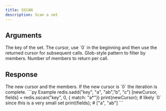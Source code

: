 ```yaml
---
title: SSCAN
description: Scan a set
---
```


## Arguments

<ParamField body="key" type="string" required>
  The key of the set.
</ParamField>

<ParamField body="cursor" type="number">
  The cursor, use `0` in the beginning and then use the returned cursor for subsequent calls.
</ParamField>

<ParamField body="options" type="Object">
  <ParamField body="match" type="string">
    Glob-style pattern to filter by members.
  </ParamField>
  <ParamField body="count" type="number">
    Number of members to return per call.
  </ParamField>
</ParamField>

## Response

<ResponseField type="[number, TMember[]]" required>
  The new cursor and the members.
  If the new cursor is `0` the iteration is complete.
</ResponseField>

<RequestExample>
```py Example
redis.sadd("key", "a", "ab","b", "c")
[newCursor, fields] = redis.sscan("key", 0, { match: "a*"})
print(newCursor); # likely `0` since this is a very small set
print(fields); # ["a", "ab"]
```
</RequestExample>
